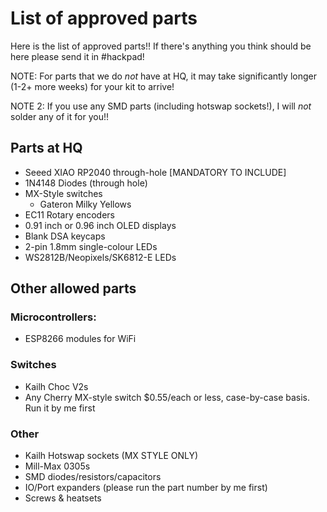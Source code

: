 # List of approved parts

Here is the list of approved parts!! If there's anything you think should be here please send it in #hackpad!

NOTE: For parts that we do *not* have at HQ, it may take significantly longer (1-2+ more weeks) for your kit to arrive!

NOTE 2: If you use any SMD parts (including hotswap sockets!), I will *not* solder any of it for you!!

## Parts at HQ
- Seeed XIAO RP2040 through-hole [MANDATORY TO INCLUDE]
- 1N4148 Diodes (through hole)
- MX-Style switches
    - Gateron Milky Yellows
- EC11 Rotary encoders
- 0.91 inch or 0.96 inch OLED displays
- Blank DSA keycaps
- 2-pin 1.8mm single-colour LEDs
- WS2812B/Neopixels/SK6812-E LEDs

## Other allowed parts

### Microcontrollers:
- ESP8266 modules for WiFi

### Switches
- Kailh Choc V2s
- Any Cherry MX-style switch $0.55/each or less, case-by-case basis. Run it by me first

### Other
- Kailh Hotswap sockets (MX STYLE ONLY)
- Mill-Max 0305s
- SMD diodes/resistors/capacitors
- IO/Port expanders (please run the part number by me first)
- Screws & heatsets